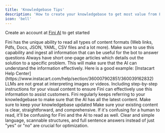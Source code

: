 ```yaml
---
title: 'Knowledgebase Tips'
description: 'How to create your knowledgebase to get most value from Fini'
icon: 'bell'
---
```


<Tip>Create an account at [Fini AI](https://app.usefini.com) to get started</Tip>

<Card title="Use all information" icon="envelope" iconType="duotone" color="#ea5a0c">
  Fini has the unique ability to read all types of content formats (Web links, Pdfs, Docs, JSON, YAML, CSV files and a lot more). Make sure to use this capability and ingest all information that can be useful for the bot to answer questions 
</Card>

<Card title="One page articles" icon="file" iconType="duotone" color="#6433FF">
  Always have short one-page articles which details out the solution to a specific problem. This will make sure that the AI can understand the information effectively. Here is a good example: [Instacart Help Center](https://www.instacart.com/help/section/360007902851/360039162832)
</Card>

<Card title="Add Explanatory Text to Images, Videos and Flowcharts" icon="pen-to-square" iconType="duotone" color="#0285c7">
  LLMs are not great at interpreting images or videos. Including step-by-step instructions for your visual content to ensure Fini can effectively use this information to assist customers.
</Card>

<Card title="Update your knowledgebase" icon="lightbulb" iconType="duotone" color="#16a34a">
  Fini regularly keeps referring to your knowledgebase to make sure that the AI has all the latest content. Make sure to keep your knowledgebase updated
</Card>

<Card title="Clear explanations" icon="circle-check" iconType="duotone" color="#ca8b04">
  Make sure your existing content is clear, straightforward, and comprehensive. If it's confusing for a human to read, it'll be confusing for Fini and the AI to read as well. Clear and simple language, scannable structures, and full sentence answers instead of just "yes" or "no" are crucial for optimization.
</Card>

<br/>
